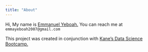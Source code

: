 ```yaml
---
title: "About"
---
```


Hi, My name is [Emmanuel Yeboah.](https://github.com/kwakuemma1) You can reach me at `emmayeboah2007@gmail.com`

This project was created in conjunction with [Kane’s Data Science Bootcamp.](https://bootcamp.davidkane.info/)

```r

```
